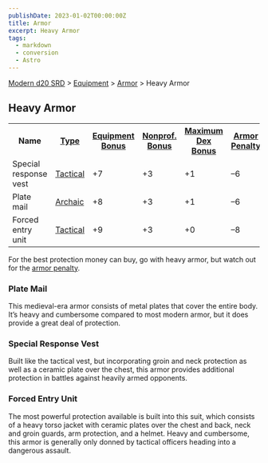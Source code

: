 ```yaml
---
publishDate: 2023-01-02T00:00:00Z
title: Armor
excerpt: Heavy Armor
tags:
  - markdown
  - conversion
  - Astro
---
```


[Modern d20 SRD](/#modernD20) > [Equipment](modern-d20-srd-equipment-index) > [Armor](modern-d20-srd-equipment-armor-general) > Heavy Armor

## Heavy Armor


<table> <tr><th> Name</th><th> <a  href="modern-d20-srd-equipment-armor-general">Type</a></th><th> <a  href="modern-d20-srd-equipment-armor-general">Equipment Bonus</a></th><th> <a  href="modern-d20-srd-equipment-armor-general">Nonprof. Bonus</a></th><th> <a  href="modern-d20-srd-equipment-armor-general">Maximum Dex Bonus</a></th><th> <a  href="modern-d20-srd-equipment-armor-general">Armor Penalty</a></th><th> <a  href="modern-d20-srd-equipment-armor-general">Speed (30 ft.)</a></th><th> <a  href="modern-d20-srd-equipment-armor-general">Weight</a></th><th> <a  href="modern-d20-srd-equipment-armor-general">Purchase DC</a></th><th> <a  href="modern-d20-srd-equipment-armor-general">Restriction</a></th> </tr> <tr><td> Special response vest</td><td> <a  href="modern-d20-srd-equipment-armor-general">Tactical</a></td> <td> +7</td><td> +3</td><td> +1</td><td> –6</td><td> 20</td><td> 15 lb.</td><td> 18</td><td> Lic (+1) </td></tr> <tr><td> Plate mail</td><td> <a  href="modern-d20-srd-equipment-armor-general">Archaic</a></td> <td> +8</td><td> +3</td><td> +1</td><td> –6</td><td> 20</td><td> 50 lb.</td><td> 23</td><td> — </td></tr> <tr><td> Forced entry unit</td><td> <a  href="modern-d20-srd-equipment-armor-general">Tactical</a></td> <td> +9</td><td> +3</td><td> +0</td><td> –8</td><td> 20</td><td> 20 lb.</td><td> 19</td><td> Lic (+1) </td></tr> </table>


For the best protection money can buy, go with heavy armor, but watch out for
the [armor penalty](modern-d20-srd-equipment-armor-general).

### Plate Mail

This medieval-era armor consists of metal plates that cover the entire body.
It’s heavy and cumbersome compared to most modern armor, but it does provide a
great deal of protection.

### Special Response Vest

Built like the tactical vest, but incorporating groin and neck protection as
well as a ceramic plate over the chest, this armor provides additional
protection in battles against heavily armed opponents.

### Forced Entry Unit

The most powerful protection available is built into this suit, which consists
of a heavy torso jacket with ceramic plates over the chest and back, neck and
groin guards, arm protection, and a helmet. Heavy and cumbersome, this armor
is generally only donned by tactical officers heading into a dangerous
assault.

